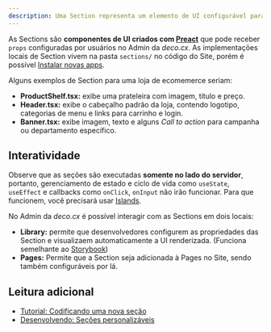 ```yaml
---
description: Uma Section representa um elemento de UI configurável para um Site deco.cx.
---
```


As Sections são **componentes de UI criados com
[Preact](https://preactjs.com/)** que pode receber `props` configuradas por
usuários no Admin da _deco.cx_. As implementações locais de Section vivem na
pasta `sections/` no código do Site, porém é possível
[Instalar novas apps](/docs/pt/getting-started/installing-an-app).

Alguns exemplos de Section para uma loja de ecomemerce seriam:

- **ProductShelf.tsx:** exibe uma prateleira com imagem, título e preço.
- **Header.tsx:** exibe o cabeçalho padrão da loja, contendo logotipo,
  categorias de menu e links para carrinho e login.
- **Banner.tsx:** exibe imagem, texto e alguns _Call to action_ para campanha ou
  departamento específico.

## Interatividade

Observe que as seções são executadas **somente no lado do servidor**, portanto,
gerenciamento de estado e ciclo de vida como `useState`, `useEffect` e callbacks
como `onClick`, `onInput` não irão funcionar. Para que funcionem, você precisará
usar [Islands](https://fresh.deno.dev/docs/concepts/islands).

No Admin da _deco.cx_ é possível interagir com as Sections em dois locais:

- **Library:** permite que desenvolvedores configurem as propriedades das
  Section e visualizaem automaticamente a UI renderizada. (Funciona semelhante
  ao [Storybook](https://storybook.js.org/))
- **Pages:** Permite que a Section seja adicionada à Pages no Site, sendo também
  configuráveis por lá.

## Leitura adicional

- [Tutorial: Codificando uma nova seção](/docs/en/developing-guide/hello-world)
- [Desenvolvendo: Seções personalizáveis](/docs/en/developing-guide/editable-sections)
